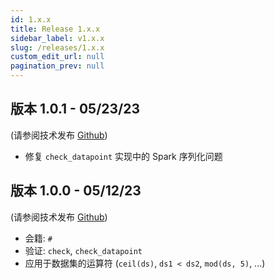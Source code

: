 ```yaml
---
id: 1.x.x
title: Release 1.x.x
sidebar_label: v1.x.x
slug: /releases/1.x.x
custom_edit_url: null
pagination_prev: null
---
```


## 版本 1.0.1 - 05/23/23

(请参阅技术发布 [Github](https://github.com/InseeFr/Trevas/releases/tag/v1.0.1))

- 修复 `check_datapoint` 实现中的 Spark 序列化问题

## 版本 1.0.0 - 05/12/23

(请参阅技术发布 [Github](https://github.com/InseeFr/Trevas/releases/tag/v1.0.0))

- 会籍: `#`
- 验证: `check`, `check_datapoint`
- 应用于数据集的运算符 (`ceil(ds)`, `ds1 < ds2`, `mod(ds, 5)`, ...)

